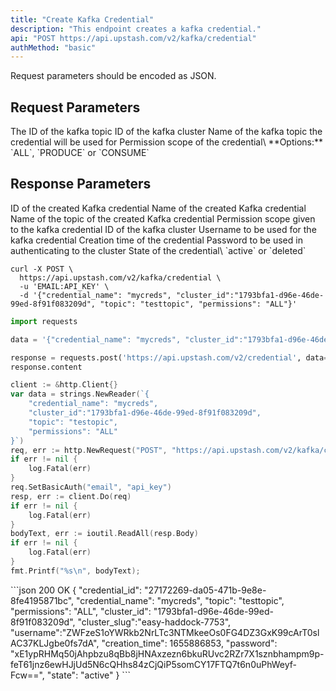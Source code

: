 ```yaml
---
title: "Create Kafka Credential"
description: "This endpoint creates a kafka credential."
api: "POST https://api.upstash.com/v2/kafka/credential"
authMethod: "basic"
---
```


<Note>
Request parameters should be encoded as JSON.
</Note>

## Request Parameters
<ParamField body="credential_name" type="string" required>
The ID of the kafka topic 
</ParamField>
<ParamField body="cluster_id" type="string" required>
ID of the kafka cluster
</ParamField>
<ParamField body="topic" type="string" required>
Name of the kafka topic the credential will be used for
</ParamField>
<ParamField body="permissions" type="string" required>
Permission scope of the credential\
**Options:** `ALL`, `PRODUCE` or `CONSUME` 
</ParamField>


## Response Parameters

<ResponseField name="credential_id" type="string">
ID of the created Kafka credential
</ResponseField>
<ResponseField name="credential_name" type="string">
Name of the created Kafka credential
</ResponseField>
<ResponseField name="topic" type="string">
Name of the topic of the created Kafka credential
</ResponseField>
<ResponseField name="permissions" type="string">
Permission scope given to the kafka credential
</ResponseField>
<ResponseField name="cluster_id" type="string">
ID of the kafka cluster
</ResponseField>
<ResponseField name="username" type="string">
Username to be used for the kafka credential
</ResponseField>
<ResponseField name="creation_time" type="int">
Creation time of the credential
</ResponseField>
<ResponseField name="password" type="string">
Password to be used in authenticating to the cluster
</ResponseField>
<ResponseField name="state" type="string">
State of the credential\
`active` or `deleted`
</ResponseField>


<RequestExample>

```shell curl
curl -X POST \
  https://api.upstash.com/v2/kafka/credential \
  -u 'EMAIL:API_KEY' \
  -d '{"credential_name": "mycreds", "cluster_id":"1793bfa1-d96e-46de-99ed-8f91f083209d", "topic": "testtopic", "permissions": "ALL"}'

```

```python Python
import requests

data = '{"credential_name": "mycreds", "cluster_id":"1793bfa1-d96e-46de-99ed-8f91f083209d", "topic": "testtopic", "permissions": "ALL"}'

response = requests.post('https://api.upstash.com/v2/credential', data=data, auth=('EMAIL', 'API_KEY'))
response.content
```

```go Go
client := &http.Client{}
var data = strings.NewReader(`{
    "credential_name": "mycreds",
    "cluster_id":"1793bfa1-d96e-46de-99ed-8f91f083209d",
    "topic": "testopic",
    "permissions": "ALL"
}`)
req, err := http.NewRequest("POST", "https://api.upstash.com/v2/kafka/credential", data)
if err != nil {
    log.Fatal(err)
}
req.SetBasicAuth("email", "api_key")
resp, err := client.Do(req)
if err != nil {
    log.Fatal(err)
}
bodyText, err := ioutil.ReadAll(resp.Body)
if err != nil {
    log.Fatal(err)
}
fmt.Printf("%s\n", bodyText);

```


</RequestExample>

<ResponseExample>
```json 200 OK
{
  "credential_id": "27172269-da05-471b-9e8e-8fe4195871bc",
  "credential_name": "mycreds",
  "topic": "testtopic",
  "permissions": "ALL",
  "cluster_id": "1793bfa1-d96e-46de-99ed-8f91f083209d",
  "cluster_slug":"easy-haddock-7753",
  "username":"ZWFzeS1oYWRkb2NrLTc3NTMkeeOs0FG4DZ3GxK99cArT0slAC37KLJgbe0fs7dA",
  "creation_time": 1655886853,
  "password": "xE1ypRHMq50jAhpbzu8qBb8jHNAxzezn6bkuRUvc2RZr7X1sznbhampm9p-feT61jnz6ewHJjUd5N6cQHhs84zCjQiP5somCY17FTQ7t6n0uPhWeyf-Fcw==",
  "state": "active"
}
```
</ResponseExample>
